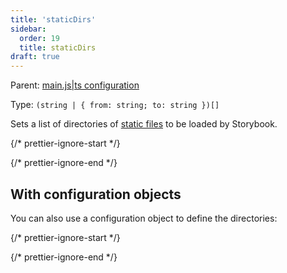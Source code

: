 ```yaml
---
title: 'staticDirs'
sidebar:
  order: 19
  title: staticDirs
draft: true
---
```


Parent: [main.js|ts configuration](./main-config.mdx)

Type: `(string | { from: string; to: string })[]`

Sets a list of directories of [static files](../../configure/integration/images-and-assets.mdx#serving-static-files-via-storybook-configuration) to be loaded by Storybook.

{/* prettier-ignore-start */}

<CodeSnippets path="main-config-static-dirs.md" />

{/* prettier-ignore-end */}

## With configuration objects

You can also use a configuration object to define the directories:

{/* prettier-ignore-start */}

<CodeSnippets path="main-config-static-dirs-with-object.md" />

{/* prettier-ignore-end */}
